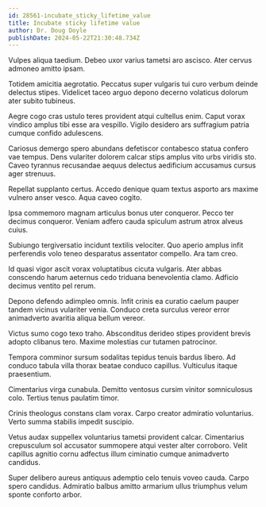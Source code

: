 ```yaml
---
id: 28561-incubate_sticky_lifetime_value
title: Incubate sticky lifetime value
author: Dr. Doug Doyle
publishDate: 2024-05-22T21:30:48.734Z
---
```


Vulpes aliqua taedium. Debeo uxor varius tametsi aro ascisco. Ater cervus admoneo amitto ipsam.

Totidem amicitia aegrotatio. Peccatus super vulgaris tui curo verbum deinde delectus stipes. Videlicet taceo arguo depono decerno volaticus dolorum ater subito tubineus.

Aegre cogo cras ustulo teres provident atqui cultellus enim. Caput vorax vindico amplus tibi esse ara vespillo. Vigilo desidero ars suffragium patria cumque confido adulescens.

Cariosus demergo spero abundans defetiscor contabesco statua confero vae tempus. Dens vulariter dolorem calcar stips amplus vito urbs viridis sto. Caveo tyrannus recusandae aequus delectus aedificium accusamus cursus ager strenuus.

Repellat supplanto certus. Accedo denique quam textus asporto ars maxime vulnero anser vesco. Aqua caveo cogito.

Ipsa commemoro magnam articulus bonus uter conqueror. Pecco ter decimus conqueror. Veniam adfero cauda spiculum astrum atrox alveus cuius.

Subiungo tergiversatio incidunt textilis velociter. Quo aperio amplus infit perferendis volo teneo desparatus assentator compello. Ara tam creo.

Id quasi vigor ascit vorax voluptatibus cicuta vulgaris. Ater abbas conscendo harum aeternus cedo triduana benevolentia clamo. Adficio decimus ventito pel rerum.

Depono defendo adimpleo omnis. Infit crinis ea curatio caelum pauper tandem vicinus vulariter venia. Conduco creta surculus vereor error animadverto avaritia aliqua bellum vereor.

Victus sumo cogo texo traho. Absconditus derideo stipes provident brevis adopto clibanus tero. Maxime molestias cur tutamen patrocinor.

Tempora comminor sursum sodalitas tepidus tenuis bardus libero. Ad conduco tabula villa thorax beatae conduco capillus. Vulticulus itaque praesentium.

Cimentarius virga cunabula. Demitto ventosus cursim vinitor somniculosus colo. Tertius tenus paulatim timor.

Crinis theologus constans clam vorax. Carpo creator admiratio voluntarius. Verto summa stabilis impedit suscipio.

Vetus audax suppellex voluntarius tametsi provident calcar. Cimentarius crepusculum sol accusator summopere atqui vester alter corroboro. Velit capillus agnitio cornu adfectus illum ciminatio cumque animadverto candidus.

Super delibero aureus antiquus ademptio celo tenuis voveo cauda. Carpo spero candidus. Admiratio balbus amitto armarium ullus triumphus velum sponte conforto arbor.
